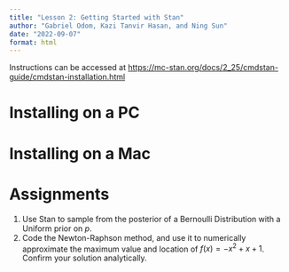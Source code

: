 ```yaml
---
title: "Lesson 2: Getting Started with Stan"
author: "Gabriel Odom, Kazi Tanvir Hasan, and Ning Sun"
date: "2022-09-07"
format: html
---
```


Instructions can be accessed at <https://mc-stan.org/docs/2_25/cmdstan-guide/cmdstan-installation.html>

# Installing on a PC



# Installing on a Mac



# Assignments

1. Use Stan to sample from the posterior of a Bernoulli Distribution with a Uniform prior on $p$.
2. Code the Newton-Raphson method, and use it to numerically approximate the maximum value and location of $f(x) = -x^2 + x + 1$. Confirm your solution analytically.

